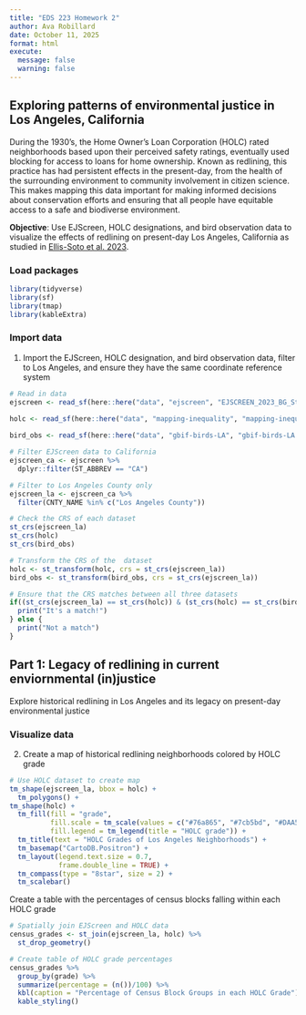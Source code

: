 ```yaml
---
title: "EDS 223 Homework 2"
author: Ava Robillard
date: October 11, 2025
format: html
execute:
  message: false
  warning: false
---
```


## Exploring patterns of environmental justice in Los Angeles, California

During the 1930's, the Home Owner's Loan Corporation (HOLC) rated neighborhoods based upon their perceived safety ratings, eventually used blocking for access to loans for home ownership. Known as redlining, this practice has had persistent effects in the present-day, from the health of the surrounding environment to community involvement in citizen science. This makes mapping this data important for making informed decisions about conservation efforts and ensuring that all people have equitable access to a safe and biodiverse environment.

**Objective**: Use EJScreen, HOLC designations, and bird observation data to visualize the effects of redlining on present-day Los Angeles, California as studied in [Ellis-Soto et al. 2023](https://ecoevorxiv.org/repository/view/3736/).

### Load packages
```r
library(tidyverse)
library(sf)
library(tmap)
library(kableExtra)
```

### Import data
1. Import the EJScreen, HOLC designation, and bird observation data, filter to Los Angeles, and ensure they have the same coordinate reference system
```r
# Read in data
ejscreen <- read_sf(here::here("data", "ejscreen", "EJSCREEN_2023_BG_StatePct_with_AS_CNMI_GU_VI.gdb")) 
  
holc <- read_sf(here::here("data", "mapping-inequality", "mapping-inequality-los-angeles.json"))

bird_obs <- read_sf(here::here("data", "gbif-birds-LA", "gbif-birds-LA.shp"))
```

```r
# Filter EJScreen data to California
ejscreen_ca <- ejscreen %>%
  dplyr::filter(ST_ABBREV == "CA") 

# Filter to Los Angeles County only
ejscreen_la <- ejscreen_ca %>%
  filter(CNTY_NAME %in% c("Los Angeles County")) 
```

```r
# Check the CRS of each dataset
st_crs(ejscreen_la)
st_crs(holc)
st_crs(bird_obs)

# Transform the CRS of the  dataset
holc <- st_transform(holc, crs = st_crs(ejscreen_la))
bird_obs <- st_transform(bird_obs, crs = st_crs(ejscreen_la))

# Ensure that the CRS matches between all three datasets
if((st_crs(ejscreen_la) == st_crs(holc)) & (st_crs(holc) == st_crs(bird_obs))){
  print("It's a match!")
} else {
  print("Not a match")
}
```

## Part 1: Legacy of redlining in current enviornmental (in)justice
Explore historical redlining in Los Angeles and its legacy on present-day environmental justice

### Visualize data
2. Create a map of historical redlining neighborhoods colored by HOLC grade
```r
# Use HOLC dataset to create map
tm_shape(ejscreen_la, bbox = holc) +
  tm_polygons() +
tm_shape(holc) +
  tm_fill(fill = "grade",
          fill.scale = tm_scale(values = c("#76a865", "#7cb5bd", "#DAA520", "#d9838d")),
          fill.legend = tm_legend(title = "HOLC grade")) +
  tm_title(text = "HOLC Grades of Los Angeles Neighborhoods") +
  tm_basemap("CartoDB.Positron") +
  tm_layout(legend.text.size = 0.7,
            frame.double_line = TRUE) +
  tm_compass(type = "8star", size = 2) +
  tm_scalebar() 
```

Create a table with the percentages of census blocks falling within each HOLC grade 
```r
# Spatially join EJScreen and HOLC data
census_grades <- st_join(ejscreen_la, holc) %>% 
  st_drop_geometry()

# Create table of HOLC grade percentages
census_grades %>% 
  group_by(grade) %>% 
  summarize(percentage = (n())/100) %>% 
  kbl(caption = "Percentage of Census Block Groups in each HOLC Grade") %>% 
  kable_styling()
```
 

